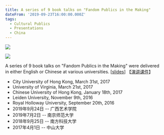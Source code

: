 ```yaml
---
title: A series of 9 book talks on "Fandom Publics in the Making"
dateFrom: '2019-09-23T16:00:00.000Z'
tags:
  - Cultural Publics
  - Presentations
  - China
---
```


![](/news/book-talk-1-2019.png)

![](/news/book-talk-2-2019.png)

A series of 9 book talks on "Fandom
Publics in the Making" were delivered in either English or Chinese at
various universities. \[[slides](https://nusu-my.sharepoint.com/personal/cnmzw_nus_edu_sg/Documents/civictechlab%20website/cultural%20publics/fandom%20publics%20in%20the%20making.ppt?d=wff3b9fbe0cda4b148a1dd9d61fcfeef6)] 【[演讲课件](https://nusu-my.sharepoint.com/personal/cnmzw_nus_edu_sg/Documents/civictechlab%20website/cultural%20publics/%E6%BC%94%E8%AE%B2%E8%AF%BE%E4%BB%B6.ppt?d=w3be71faad4404ab6b7f37bc5c34ea6dd)】

- City University of Hong Kong, March 31st, 2017
- University of Virginia, March 21st, 2017
- Chinese University of Hong Kong, January 18th, 2017
- Leiden University, November 9th, 2016
- Royal Holloway University, September 20th, 2016
- 2019年9月24日 -- 广西艺术学院
- 2019年7月2日 -- 南京师范大学
- 2018年9月25日 -- 南方科技大学
- 2017年4月1日 -- 中山大学
